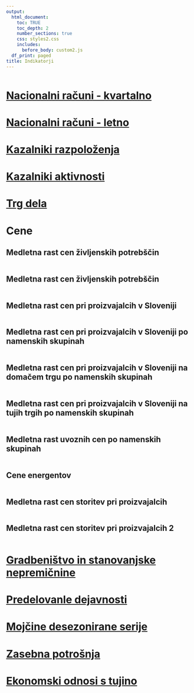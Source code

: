 ```yaml
---
output:
  html_document:
    toc: TRUE
    toc_depth: 2
    number_sections: true
    css: styles2.css
    includes:
      before_body: custom2.js
  df_print: paged
title: Indikatorji
---
```

```r
```


# [Nacionalni računi - kvartalno](01-nacionalni_kvartalno.html#NacionalniKvartalno)
# [Nacionalni računi - letno](02-nacionalni_letno.html#NacionalniLetno)
# [Kazalniki razpoloženja](03-kazalniki_razpolozenja.html#KazalnikiRazpolozenja)
# [Kazalniki aktivnosti](04-kazalniki_aktivnosti.html#KazalnikiAktivnosti)
# [Trg dela](05-trg_dela.html#TrgDela)
# Cene {#Cene}


## Medletna rast cen življenskih potrebščin
```r
```

## Medletna rast cen življenskih potrebščin
```r
```


## Medletna rast cen pri proizvajalcih v Sloveniji
```r
```


## Medletna rast cen pri proizvajalcih v Sloveniji po namenskih skupinah
```r
```

## Medletna rast cen pri proizvajalcih v Sloveniji na domačem trgu po namenskih skupinah
```r
```

## Medletna rast cen pri proizvajalcih v Sloveniji na tujih trgih po namenskih skupinah
```r
```

## Medletna rast uvoznih cen po namenskih skupinah

```r
```

## Cene energentov

```r
```

## Medletna rast cen storitev pri proizvajalcih

```r
```


## Medletna rast cen storitev pri proizvajalcih 2

```r
```

# [Gradbeništvo in stanovanjske nepremičnine](07-gradbenistvo.html#Gradbenistvo)
# [Predelovanle dejavnosti](08-predelovalne_dejavnosti.html#PredelovalneDejavnosti)
# [Mojčine desezonirane serije](09-mojca.html#Mojca)
# [Zasebna potrošnja](10-zasebna.html#Zasebna)
# [Ekonomski odnosi s tujino](11-tujina.html#Tujina)

